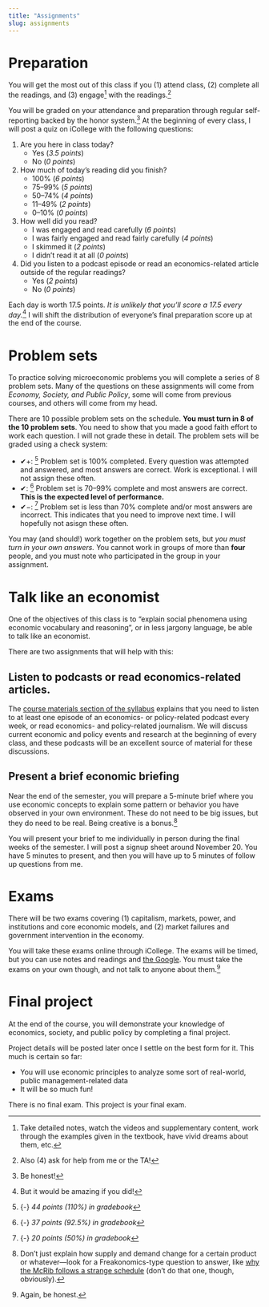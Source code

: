 ```yaml
---
title: "Assignments"
slug: assignments
---
```


# Preparation

<span class="newthought">You will get the most out of this class</span> if you (1) attend class, (2) complete all the readings, and (3) engage^[Take detailed notes, watch the videos and supplementary content, work through the examples given in the textbook, have vivid dreams about them, etc.]  with the readings.^[Also (4) ask for help from me or the TA!]

You will be graded on your attendance and preparation through regular self-reporting backed by the honor system.^[Be honest!] At the beginning of every class, I will post a quiz on iCollege with the following questions:

1. Are you here in class today?
    - Yes (*3.5 points*)
    - No (*0 points*)
2. How much of today's reading did you finish?
    - 100% (*6 points*)
    - 75–99% (*5 points*)
    - 50–74% (*4 points*)
    - 11–49% (*2 points*)
    - 0–10% (*0 points*)
3. How well did you read?
    - I was engaged and read carefully (*6 points*)
    - I was fairly engaged and read fairly carefully (*4 points*)
    - I skimmed it (*2 points*)
    - I didn't read it at all (*0 points*)
4. Did you listen to a podcast episode or read an economics-related article outside of the regular readings?
    - Yes (*2 points*)
    - No (*0 points*)

Each day is worth 17.5 points. *It is unlikely that you'll score a 17.5 every day.*^[But it would be amazing if you did!] I will shift the distribution of everyone's final preparation score up at the end of the course.


# Problem sets

<span class="newthought">To practice solving microeconomic problems</span> you will complete a series of 8 problem sets. Many of the questions on these assignments will come from *Economy, Society, and Public Policy*, some will come from previous courses, and others will come from my head.

There are 10 possible problem sets on the schedule. **You must turn in 8 of the 10 problem sets**. You need to show that you made a good faith effort to work each question. I will not grade these in detail. The problem sets will be graded using a check system:

- ✔+: ^[{-} *44 points (110%) in gradebook*] Problem set is 100% completed. Every question was attempted and answered, and most answers are correct. Work is exceptional. I will not assign these often.
- ✔: ^[{-} *37 points (92.5%) in gradebook*] Problem set is 70–99% complete and most answers are correct. **This is the expected level of performance.**
- ✔−: ^[{-} *20 points (50%) in gradebook*] Problem set is less than 70% complete and/or most answers are incorrect. This indicates that you need to improve next time. I will hopefully not asisgn these often.

You may (and should!) work together on the problem sets, but *you must turn in your own answers.* You cannot work in groups of more than **four** people, and you must note who participated in the group in your assignment.


# Talk like an economist

<span class="newthought">One of the objectives of this class</span> is to "explain social phenomena using economic vocabulary and reasoning", or in less jargony language, be able to talk like an economist. 

There are two assignments that will help with this:

## Listen to podcasts or read economics-related articles.

The [course materials section of the syllabus](/syllabus/#course-materials) explains that you need to listen to at least one episode of an economics- or policy-related podcast every week, or read economics- and policy-related journalism. We will discuss current economic and policy events and research at the beginning of every class, and these podcasts will be an excellent source of material for these discussions.

## Present a brief economic briefing

Near the end of the semester, you will prepare a 5-minute brief where you use economic concepts to explain some pattern or behavior you have observed in your own environment. These do not need to be big issues, but they do need to be real. Being creative is a bonus.^[Don't just explain how supply and demand change for a certain product or whatever—look for a Freakonomics-type question to answer, like [why the McRib follows a strange schedule](https://www.theawl.com/2011/11/a-conspiracy-of-hogs-the-mcrib-as-arbitrage/) (don't do that one, though, obviously).]

You will present your brief to me individually in person during the final weeks of the semester. I will post a signup sheet around November 20. You have 5 minutes to present, and then you will have up to 5 minutes of follow up questions from me.


# Exams

<span class="newthought">There will be two exams</span> covering (1) capitalism, markets, power, and institutions and core economic models, and (2) market failures and government intervention in the economy.

You will take these exams online through iCollege. The exams will be timed, but you can use notes and readings and [the Google](https://www.youtube.com/watch?v=AQ45fO1uiOQ). You must take the exams on your own though, and not talk to anyone about them.^[Again, be honest.]


# Final project

<span class="newthought">At the end of the course,</span> you will demonstrate your knowledge of economics, society, and public policy by completing a final project.

Project details will be posted later once I settle on the best form for it. This much is certain so far:

- You will use economic principles to analyze some sort of real-world, public management-related data
- It will be so much fun!

There is no final exam. This project is your final exam.
